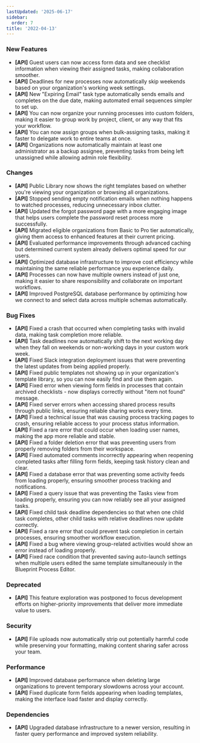 ```yaml
---
lastUpdated: '2025-06-17'
sidebar:
  order: 7
title: '2022-04-13'
---
```


### New Features

- **[API]** Guest users can now access form data and see checklist information when viewing their assigned tasks, making collaboration smoother.
- **[API]** Deadlines for new processes now automatically skip weekends based on your organization's working week settings.
- **[API]** New "Expiring Email" task type automatically sends emails and completes on the due date, making automated email sequences simpler to set up.
- **[API]** You can now organize your running processes into custom folders, making it easier to group work by project, client, or any way that fits your workflow.
- **[API]** You can now assign groups when bulk-assigning tasks, making it faster to delegate work to entire teams at once.
- **[API]** Organizations now automatically maintain at least one administrator as a backup assignee, preventing tasks from being left unassigned while allowing admin role flexibility.

### Changes

- **[API]** Public Library now shows the right templates based on whether you're viewing your organization or browsing all organizations.
- **[API]** Stopped sending empty notification emails when nothing happens to watched processes, reducing unnecessary inbox clutter.
- **[API]** Updated the forgot password page with a more engaging image that helps users complete the password reset process more successfully.
- **[API]** Migrated eligible organizations from Basic to Pro tier automatically, giving them access to enhanced features at their current pricing.
- **[API]** Evaluated performance improvements through advanced caching but determined current system already delivers optimal speed for our users.
- **[API]** Optimized database infrastructure to improve cost efficiency while maintaining the same reliable performance you experience daily.
- **[API]** Processes can now have multiple owners instead of just one, making it easier to share responsibility and collaborate on important workflows.
- **[API]** Improved PostgreSQL database performance by optimizing how we connect to and select data across multiple schemas automatically.

### Bug Fixes

- **[API]** Fixed a crash that occurred when completing tasks with invalid data, making task completion more reliable.
- **[API]** Task deadlines now automatically shift to the next working day when they fall on weekends or non-working days in your custom work week.
- **[API]** Fixed Slack integration deployment issues that were preventing the latest updates from being applied properly.
- **[API]** Fixed public templates not showing up in your organization's template library, so you can now easily find and use them again.
- **[API]** Fixed error when viewing form fields in processes that contain archived checklists - now displays correctly without "item not found" message.
- **[API]** Fixed server errors when accessing shared process results through public links, ensuring reliable sharing works every time.
- **[API]** Fixed a technical issue that was causing process tracking pages to crash, ensuring reliable access to your process status information.
- **[API]** Fixed a rare error that could occur when loading user names, making the app more reliable and stable.
- **[API]** Fixed a folder deletion error that was preventing users from properly removing folders from their workspace.
- **[API]** Fixed automated comments incorrectly appearing when reopening completed tasks after filling form fields, keeping task history clean and clear.
- **[API]** Fixed a database error that was preventing some activity feeds from loading properly, ensuring smoother process tracking and notifications.
- **[API]** Fixed a query issue that was preventing the Tasks view from loading properly, ensuring you can now reliably see all your assigned tasks.
- **[API]** Fixed child task deadline dependencies so that when one child task completes, other child tasks with relative deadlines now update correctly.
- **[API]** Fixed a rare error that could prevent task completion in certain processes, ensuring smoother workflow execution.
- **[API]** Fixed a bug where viewing group-related activities would show an error instead of loading properly.
- **[API]** Fixed race condition that prevented saving auto-launch settings when multiple users edited the same template simultaneously in the Blueprint Process Editor.

### Deprecated

- **[API]** This feature exploration was postponed to focus development efforts on higher-priority improvements that deliver more immediate value to users.

### Security

- **[API]** File uploads now automatically strip out potentially harmful code while preserving your formatting, making content sharing safer across your team.

### Performance

- **[API]** Improved database performance when deleting large organizations to prevent temporary slowdowns across your account.
- **[API]** Fixed duplicate form fields appearing when loading templates, making the interface load faster and display correctly.

### Dependencies

- **[API]** Upgraded database infrastructure to a newer version, resulting in faster query performance and improved system reliability.